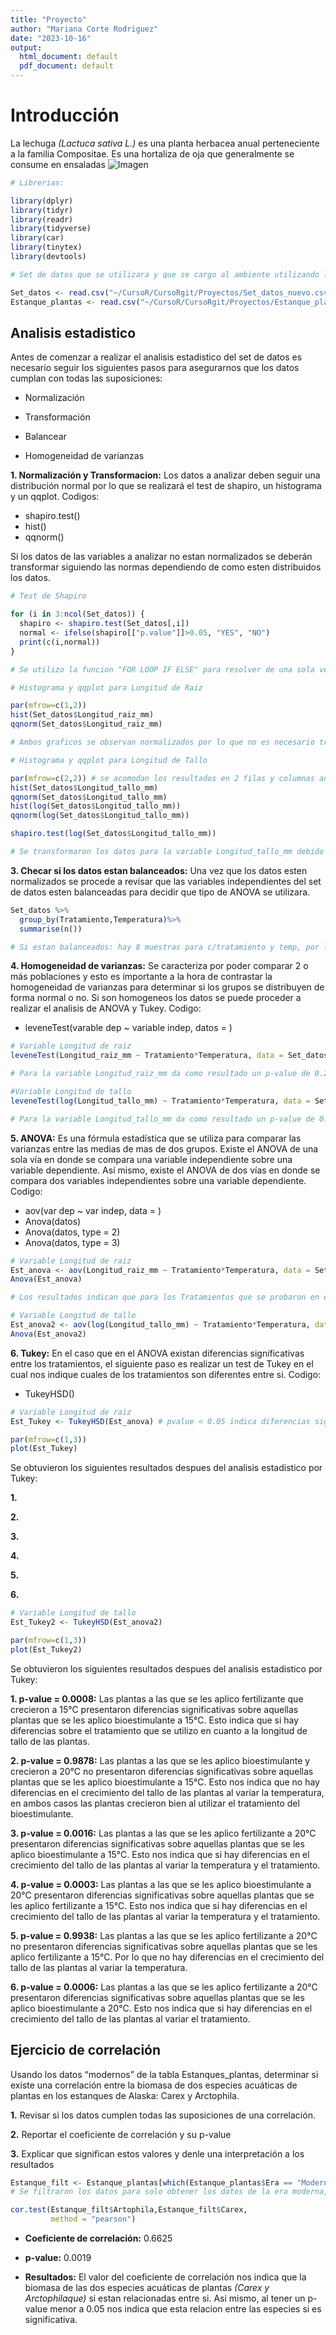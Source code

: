 ```yaml
---
title: "Proyecto"
author: "Mariana Corte Rodriguez"
date: "2023-10-16"
output:
  html_document: default
  pdf_document: default
---
```

# Introducción

La lechuga _(Lactuca sativa L.)_ es una planta herbacea anual perteneciente a la familia Compositae. Es una hortaliza de oja que generalmente se consume en ensaladas
![Imagen](comomeapareceenmicarpeta.jpg)

```r
# Librerias:

library(dplyr)
library(tidyr) 
library(readr) 
library(tidyverse)
library(car)
library(tinytex)
library(devtools)

# Set de datos que se utilizara y que se cargo al ambiente utilizando la libreria readr: 

Set_datos <- read.csv("~/CursoR/CursoRgit/Proyectos/Set_datos_nuevo.csv")
Estanque_plantas <- read.csv("~/CursoR/CursoRgit/Proyectos/Estanque_plantas.csv")

```
## Analisis estadistico

Antes de comenzar a realizar el analisis estadistico del set de datos es necesario seguir los siguientes pasos para asegurarnos que los datos cumplan con todas las suposiciones:

* Normalización 

* Transformación

* Balancear

* Homogeneidad de varianzas 


__1. Normalización y Transformacion:__ Los datos a analizar deben seguir una distribución normal por lo que se realizará el test de shapiro, un histograma y un qqplot. Codigos:

* shapiro.test()
* hist()
* qqnorm()

Si los datos de las variables a analizar no estan normalizados se deberán transformar siguiendo las normas dependiendo de como esten distribuidos los datos.

```r
# Test de Shapiro

for (i in 3:ncol(Set_datos)) {
  shapiro <- shapiro.test(Set_datos[,i])
  normal <- ifelse(shapiro[["p.value"]]>0.05, "YES", "NO")
  print(c(i,normal))
}

# Se utilizo la funcion "FOR LOOP IF ELSE" para resolver de una sola vez cual de las tres variables si cumplen con el test de shapiro.Se obtuvo como resultados que la variable de longitud de raiz si cumple con el test por que el valor de pvalue si es mayor a 0.05, mientras que la longitud de tallo y el numero de hojas no cumple. Se deberan transformar esas dos variables.
``` 

```r
# Histograma y qqplot para Longitud de Raiz

par(mfrow=c(1,2))
hist(Set_datos$Longitud_raiz_mm)
qqnorm(Set_datos$Longitud_raiz_mm)

# Ambos graficos se observan normalizados por lo que no es necesario transformar los datos para la variable de Longitud_raiz_mm.
```

```r
# Histograma y qqplot para Longitud de Tallo

par(mfrow=c(2,2)) # se acomodan los resultados en 2 filas y columnas antes y despues de normalizar.
hist(Set_datos$Longitud_tallo_mm)
qqnorm(Set_datos$Longitud_tallo_mm)
hist(log(Set_datos$Longitud_tallo_mm))
qqnorm(log(Set_datos$Longitud_tallo_mm))

shapiro.test(log(Set_datos$Longitud_tallo_mm))

# Se transformaron los datos para la variable Longitud_tallo_mm debido a que los datos se observan con sesgo a la derecha y por eso se utilizo la funcion "log". Una vez transformados los datos se obtiene un pvalue mayor a 0.05 para el test de shapiro, el histograma se observa simetrico y el qqplot esta un poco más linearizado.
```

__3. Checar si los datos estan balanceados:__ Una vez que los datos esten normalizados se procede a revisar que las variables independientes del set de datos esten balanceadas para decidir que tipo de ANOVA se utilizara.

```r
Set_datos %>%
  group_by(Tratamiento,Temperatura)%>%
  summarise(n())

# Si estan balanceados: hay 8 muestras para c/tratamiento y temp, por lo que se utiliza ANOVA TIPO I.
```

__4. Homogeneidad de varianzas:__ Se caracteriza por poder comparar 2 o más poblaciones y esto es importante a la hora de contrastar la homogeneidad de varianzas para determinar si los grupos se distribuyen de forma normal o no. Si son homogeneos los datos se puede proceder a realizar el analisis de ANOVA y Tukey. Codigo:

* leveneTest(varable dep ~ variable indep, datos = )

```r
# Variable Longitud de raiz
leveneTest(Longitud_raiz_mm ~ Tratamiento*Temperatura, data = Set_datos)

# Para la variable Longitud_raiz_mm da como resultado un p-value de 0.28, por lo que es mayor a 0.05, y por lo tanto  se puede continuar con el analisis de ANOVA porque los datos son homogeneos entre si.
```

```r
#Variable Longitud de tallo
leveneTest(log(Longitud_tallo_mm) ~ Tratamiento*Temperatura, data = Set_datos)

# Para la variable Longitud_tallo_mm da como resultado un p-value de 0.074, de igual manera es mayor a 0.05, y por lo tanto se puede continuar con el analisis de ANOVA, ya que si existe homogeneidad.
```

__5. ANOVA:__ Es una fórmula estadística que se utiliza para comparar las varianzas entre las medias de mas de dos grupos. Existe el ANOVA de una sola vía en donde se compara una variable independiente sobre una variable dependiente. Así mismo, existe el ANOVA de dos vías en donde se compara dos variables independientes sobre una variable dependiente. Codigo:

* aov(var dep ~ var indep, data = )
* Anova(datos)
* Anova(datos, type = 2)
* Anova(datos, type = 3)

```r
# Variable Longitud de raiz
Est_anova <- aov(Longitud_raiz_mm ~ Tratamiento*Temperatura, data = Set_datos)
Anova(Est_anova)

# Los resultados indican que para los Tratamientos que se probaron en el ensayo  si existen diferencias significativas debido a que el p-value es menor a 0.05,

# Variable Longitud de tallo
Est_anova2 <- aov(log(Longitud_tallo_mm) ~ Tratamiento*Temperatura, data = Set_datos)
Anova(Est_anova2)
```

__6. Tukey:__ En el caso que en el ANOVA existan diferencias significativas entre los tratamientos, el siguiente paso es realizar un test de Tukey en el cual nos indique cuales de los tratamientos son diferentes entre si. Codigo:

* TukeyHSD()

```r
# Variable Longitud de raiz
Est_Tukey <- TukeyHSD(Est_anova) # pvalue < 0.05 indica diferencias significativas

par(mfrow=c(1,3))
plot(Est_Tukey) 
```
Se obtuvieron los siguientes resultados despues del analisis estadistico por Tukey:

__1.__

__2.__

__3.__

__4.__

__5.__

__6.__

```r
# Variable Longitud de tallo
Est_Tukey2 <- TukeyHSD(Est_anova2)

par(mfrow=c(1,3))
plot(Est_Tukey2)
```
Se obtuvieron los siguientes resultados despues del analisis estadistico por Tukey:

__1. p-value = 0.0008:__ Las plantas a las que se les aplico fertilizante que crecieron a 15°C presentaron diferencias significativas sobre aquellas plantas que se les aplico bioestimulante a 15°C. Esto indica que si hay diferencias sobre el tratamiento que se utilizo en cuanto a la longitud de tallo de las plantas.

__2. p-value = 0.9878:__ Las plantas a las que se les aplico bioestimulante y crecieron a 20°C no presentaron diferencias significativas sobre aquellas plantas que se les aplico bioestimulante a 15°C. Esto nos indica que no hay diferencias en el crecimiento del tallo de las plantas al variar la temperatura, en ambos casos las plantas crecieron bien al utilizar el tratamiento del bioestimulante.

__3. p-value = 0.0016:__ Las plantas a las que se les aplico fertilizante a 20°C presentaron diferencias significativas sobre aquellas plantas que se les aplico bioestimulante a 15°C. Esto nos indica que si hay diferencias en el crecimiento del tallo de las plantas al variar la temperatura y el tratamiento.

__4. p-value = 0.0003:__ Las plantas a las que se les aplico bioestimulante a 20°C presentaron diferencias significativas sobre aquellas plantas que se les aplico fertilizante a 15°C. Esto nos indica que si hay diferencias en el crecimiento del tallo de las plantas al variar la temperatura y el tratamiento.

__5. p-value = 0.9938:__ Las plantas a las que se les aplico fertilizante a 20°C no presentaron diferencias significativas sobre aquellas plantas que se les aplico fertilizante a 15°C. Por lo que no hay diferencias en el crecimiento del tallo de las plantas al variar la temperatura.

__6. p-value = 0.0006:__ Las plantas a las que se les aplico fertilizante a 20°C presentaron diferencias significativas sobre aquellas plantas que se les aplico bioestimulante a 20°C. Esto nos indica que si hay diferencias en el crecimiento del tallo de las plantas al variar el tratamiento.

## Ejercicio de correlación

Usando los datos “modernos” de la tabla Estanques_plantas, determinar si existe una correlación entre la biomasa de dos especies acuáticas de plantas en los estanques de Alaska: Carex y Arctophila.

__1.__ Revisar si los datos cumplen todas las suposiciones de una correlación.

__2.__ Reportar el coeficiente de correlación y su p-value

__3.__ Explicar que significan estos valores y denle una interpretación a los resultados


```r
Estanque_filt <- Estanque_plantas[which(Estanque_plantas$Era == "Modern"),] 
# Se filtraron los datos para solo obtener los datos de la era moderna, por lo que se utilizo la funcion which en donde de la tabla de estanques.

cor.test(Estanque_filt$Artophila,Estanque_filt$Carex,
         method = "pearson")
```

* __Coeficiente de correlación:__ 0.6625

* __p-value:__ 0.0019

* __Resultados:__ El valor del coeficiente de correlación nos indica que la biomasa de las dos especies acuáticas de plantas _(Carex y Arctophilaque)_ si estan relacionadas entre si. Asi mismo, al tener un p-value menor a 0.05 nos indica que esta relacion entre las especies si es significativa.
